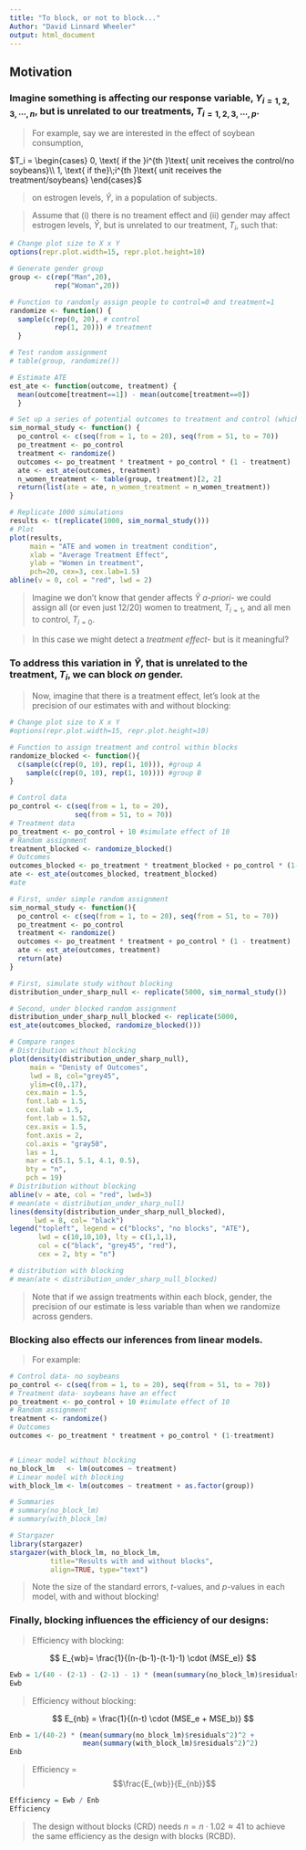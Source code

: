 ```yaml
---
title: "To block, or not to block..."
Author: "David Linnard Wheeler"
output: html_document
---
```


## Motivation

### Imagine something is affecting our response variable, $Y_{i=1,2,3,\cdots,n}$, but is unrelated to our treatments, $T_{i=1,2,3,\cdots,p}$. 

> For example, say we are interested in the effect of soybean consumption, 

$T_i = \begin{cases} 0, \text{ if the }i^{th }\text{ unit receives the control/no soybeans}\\ 1, \text{ if the}\;i^{th }\text{ unit receives the treatment/soybeans} \end{cases}$

> on estrogen levels, $\hat{Y}$, in a population of subjects.

> Assume that (i) there is no treament effect and (ii) gender may affect estrogen levels, $\hat{Y}$, but is unrelated to our treatment, $T_i$, such that:

```r
# Change plot size to X x Y
options(repr.plot.width=15, repr.plot.height=10)

# Generate gender group
group <- c(rep("Man",20),
           rep("Woman",20))

# Function to randomly assign people to control=0 and treatment=1
randomize <- function() { 
  sample(c(rep(0, 20), # control
           rep(1, 20))) # treatment
  } 

# Test random assignment
# table(group, randomize())

# Estimate ATE
est_ate <- function(outcome, treatment) { 
  mean(outcome[treatment==1]) - mean(outcome[treatment==0])
  } 

# Set up a series of potential outcomes to treatment and control (which are the same, AKA satisfy the sharp null hypothesis)
sim_normal_study <- function() {
  po_control <- c(seq(from = 1, to = 20), seq(from = 51, to = 70))
  po_treatment <- po_control
  treatment <- randomize()
  outcomes <- po_treatment * treatment + po_control * (1 - treatment)
  ate <- est_ate(outcomes, treatment)
  n_women_treatment <- table(group, treatment)[2, 2]
  return(list(ate = ate, n_women_treatment = n_women_treatment))
}

# Replicate 1000 simulations
results <- t(replicate(1000, sim_normal_study()))
# Plot
plot(results, 
     main = "ATE and women in treatment condition", 
     xlab = "Average Treatment Effect", 
     ylab = "Women in treatment",
     pch=20, cex=3, cex.lab=1.5)
abline(v = 0, col = "red", lwd = 2)
```

> Imagine we don't know that gender affects $\hat{Y}$ *a-priori*- we could assign all (or even just 12/20) women to treatment, $T_{i=1}$, and all men to control, $T_{i=0}$.

> In this case we might detect a *treatment effect*- but is it meaningful?

### To address this variation in $\hat{Y}$, that is unrelated to the treatment, $T_i$, we can block *on* gender.

> Now, imagine that there is a treatment effect, let's look at the precision of our estimates with and without blocking:

```r
# Change plot size to X x Y
#options(repr.plot.width=15, repr.plot.height=10)

# Function to assign treatment and control within blocks
randomize_blocked <- function(){
  c(sample(c(rep(0, 10), rep(1, 10))), #group A
    sample(c(rep(0, 10), rep(1, 10)))) #group B
}

# Control data 
po_control <- c(seq(from = 1, to = 20),
                seq(from = 51, to = 70))
# Treatment data
po_treatment <- po_control + 10 #simulate effect of 10
# Random assignment
treatment_blocked <- randomize_blocked()
# Outcomes
outcomes_blocked <- po_treatment * treatment_blocked + po_control * (1- treatment_blocked)
ate <- est_ate(outcomes_blocked, treatment_blocked)
#ate

# First, under simple random assignment 
sim_normal_study <- function(){
  po_control <- c(seq(from = 1, to = 20), seq(from = 51, to = 70))
  po_treatment <- po_control
  treatment <- randomize()
  outcomes <- po_treatment * treatment + po_control * (1 - treatment)
  ate <- est_ate(outcomes, treatment)
  return(ate)
}

# First, simulate study without blocking
distribution_under_sharp_null <- replicate(5000, sim_normal_study())

# Second, under blocked random assignment 
distribution_under_sharp_null_blocked <- replicate(5000,
est_ate(outcomes_blocked, randomize_blocked()))

# Compare ranges 
# Distribution without blocking
plot(density(distribution_under_sharp_null), 
     main = "Denisty of Outcomes", 
     lwd = 8, col="grey45", 
     ylim=c(0,.17),
    cex.main = 1.5,
    font.lab = 1.5, 
    cex.lab = 1.5,
    font.lab = 1.52,
    cex.axis = 1.5,
    font.axis = 2,
    col.axis = "gray50",
    las = 1,
    mar = c(5.1, 5.1, 4.1, 0.5),
    bty = "n",
    pch = 19)
# Distribution without blocking
abline(v = ate, col = "red", lwd=3)
# mean(ate < distribution_under_sharp_null)
lines(density(distribution_under_sharp_null_blocked), 
      lwd = 8, col= "black")
legend("topleft", legend = c("blocks", "no blocks", "ATE"), 
       lwd = c(10,10,10), lty = c(1,1,1),
       col = c("black", "grey45", "red"),
       cex = 2, bty = "n")

# distribution with blocking
# mean(ate < distribution_under_sharp_null_blocked)
```

> Note that if we assign treatments within each block, gender, the precision of our estimate is less variable than when we randomize across genders.

### Blocking also effects our inferences from linear models. 

> For example:

```r
# Control data- no soybeans
po_control <- c(seq(from = 1, to = 20), seq(from = 51, to = 70))
# Treatment data- soybeans have an effect
po_treatment <- po_control + 10 #simulate effect of 10
# Random assignment
treatment <- randomize()
# Outcomes
outcomes <- po_treatment * treatment + po_control * (1-treatment)


# Linear model without blocking
no_block_lm   <- lm(outcomes ~ treatment)
# Linear model with blocking
with_block_lm <- lm(outcomes ~ treatment + as.factor(group))

# Summaries
# summary(no_block_lm)
# summary(with_block_lm)

# Stargazer
library(stargazer)
stargazer(with_block_lm, no_block_lm,
          title="Results with and without blocks",
          align=TRUE, type="text")

```

> Note the size of the standard errors, $t$-values, and *p*-values in each model, with and without blocking!

### Finally, blocking influences the efficiency of our designs:

> Efficiency with blocking:

$$
E_{wb}= \frac{1}{(n-(b-1)-(t-1)-1) \cdot (MSE_e)}
$$

```r
Ewb = 1/(40 - (2-1) - (2-1) - 1) * (mean(summary(no_block_lm)$residuals^2)^2)
Ewb
```

> Efficiency without blocking:

$$
E_{nb} = \frac{1}{(n-t) \cdot (MSE_e + MSE_b)}
$$

```r
Enb = 1/(40-2) * (mean(summary(no_block_lm)$residuals^2)^2 +
                  mean(summary(with_block_lm)$residuals^2)^2)
Enb 
```

> Efficiency = $$\frac{E_{wb}}{E_{nb}}$$

```r
Efficiency = Ewb / Enb 
Efficiency
```

> The design without blocks (CRD) needs $n = n \cdot 1.02 \approx 41$ to achieve the same efficiency as the design with blocks (RCBD).
